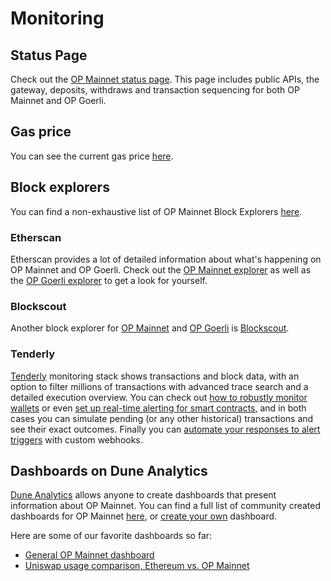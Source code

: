 # Monitoring

## Status Page

Check out the [OP Mainnet status page](https://status.optimism.io/).
This page includes public APIs, the gateway, deposits, withdraws and transaction sequencing for both OP Mainnet and OP Goerli.

## Gas price

You can see the current gas price [here](https://optimism.io/gas-tracker).


## Block explorers

You can find a non-exhaustive list of OP Mainnet Block Explorers [here](../useful-tools/explorers.md). 

### Etherscan

Etherscan provides a lot of detailed information about what's happening on OP Mainnet and OP Goerli.
Check out the [OP Mainnet explorer](https://explorer.optimism.io) as well as the [OP Goerli explorer](https://goerli-explorer.optimism.io) to get a look for yourself.

### Blockscout

Another block explorer for [OP Mainnet](https://optimism.blockscout.com) and [OP Goerli](https://optimism-goerli.blockscout.com) is [Blockscout](https://blockscout.com).


### Tenderly

[Tenderly](https://tenderly.co/) monitoring stack shows transactions and block data, with an option to filter millions of transactions with advanced trace search and a detailed execution overview. 
You can check out [how to robustly monitor wallets](https://blog.tenderly.co/how-to-monitor-ethereum-wallets/) or even [set up real-time alerting for smart contracts](https://blog.tenderly.co/how-to-set-up-real-time-alerting-for-smart-contracts-with-tenderly/), and in both cases you can simulate pending (or any other historical) transactions and see their exact outcomes. 
Finally you can [automate your responses to alert triggers](https://blog.tenderly.co/tenderly-alert-webhooks/) with custom webhooks.


## Dashboards on Dune Analytics

[Dune Analytics](https://dune.xyz) allows anyone to create dashboards that present information about OP Mainnet.
You can find a full list of community created dashboards for OP Mainnet [here](https://dune.xyz/browse/dashboards?q=optimism), or [create your own](https://docs.dune.xyz/#queries) dashboard.

Here are some of our favorite dashboards so far:

- [General OP Mainnet dashboard](https://dune.xyz/Marcov/Optimism-Ethereum)
- [Uniswap usage comparison, Ethereum vs. OP Mainnet](https://dune.xyz/msilb7/Uniswap-v3-Usage-Comparison-on-Ethereum-vs-Optimism-(OVM-2.0))